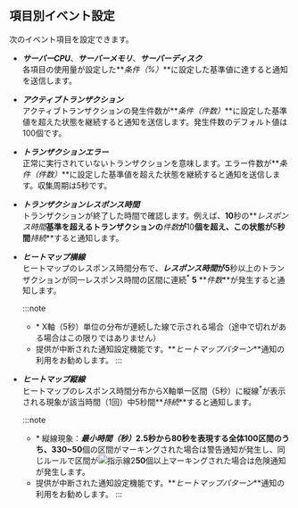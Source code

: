 ## 項目別イベント設定

次のイベント項目を設定できます。

-   **_サーバーCPU_**、**_サーバーメモリ_**、**_サーバーディスク_**<br/>
    各項目の使用量が設定した**_条件（%）_**に設定した基準値に達すると通知を送信します。

-   **_アクティブトランザクション_**<br/>
    アクティブトランザクションの発生件数が**_条件（件数）_**に設定した基準値を超えた状態を継続すると通知を送信します。発生件数のデフォルト値は100個です。

-   **_トランザクションエラー_**<br/>
    正常に実行されていないトランザクションを意味します。エラー件数が**_条件（件数）_**に設定した基準値を超えた状態を継続すると通知を送信します。収集周期は5秒です。

-   **_トランザクションレスポンス時間_**<br/>
    トランザクションが終了した時間で確認します。例えば、**10**秒の**_レスポンス時間_**基準を超えるトランザクションの**_件数_**が**10**個を超え、この状態が**5**秒間**_持続_**すると通知します。

-   **_ヒートマップ横線_**<br/>
    ヒートマップのレスポンス時間分布で、**_レスポンス時間_**が**5**秒以上のトランザクションが同一レスポンス時間の区間に連続<sup>\*</sup> **5** **_件数_**が発生すると通知します。

    :::note

    -   \* X軸（5秒）単位の分布が連続した線で示される場合（途中で切れがある場合はこの限りではありません）
    -   提供が中断された通知設定機能です。**_ヒートマップパターン_**通知の利用をお勧めします。
    :::

-   **_ヒートマップ縦線_**<br/>
    ヒートマップのレスポンス時間分布からX軸単一区間（5秒）に縦線<sup>\*</sup>が表示される現象が該当時間（1回）中5秒間**_持続_**すると通知します。

    :::note

    -   \* 縦線現象：**_最小時間（秒）_**2.5秒から80秒を表現する全体100区間のうち、3**30~50**個の区間がマーキングされた場合は<span class='slow'>警告通知</span>が発生し、同じルールで区間が![指示線2](/img/number-02.png)**50**個以上マーキングされた場合は<span class='vslow'>危険通知</span>が発生します。
    -   提供が中断された通知設定機能です。**_ヒートマップパターン_**通知の利用をお勧めします。
    :::
